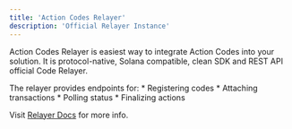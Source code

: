 ```yaml
---
title: 'Action Codes Relayer'
description: 'Official Relayer Instance'
---
```


Action Codes Relayer is easiest way to integrate Action Codes into your solution.
It is protocol-native, Solana compatible, clean SDK and REST API official Code Relayer.

The relayer provides endpoints for:
	*	Registering codes
	*	Attaching transactions
	*	Polling status
	*	Finalizing actions

Visit [Relayer Docs](/relayer) for more info.
